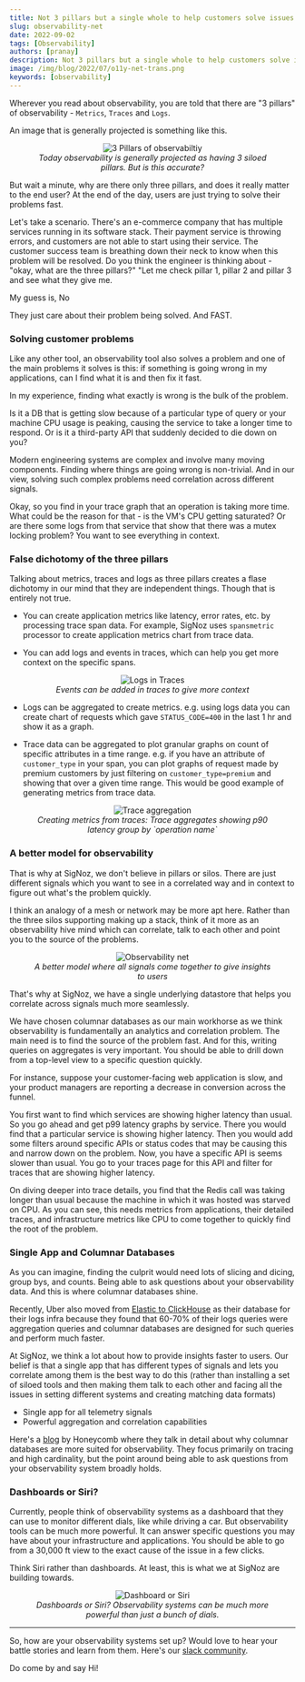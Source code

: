 ```yaml
---
title: Not 3 pillars but a single whole to help customers solve issues faster
slug: observability-net
date: 2022-09-02
tags: [Observability]
authors: [pranay]
description: Not 3 pillars but a single whole to help customers solve issues faster
image: /img/blog/2022/07/o11y-net-trans.png
keywords: [observability]
---
```


<head>
  <link rel="canonical" href="https://signoz.io/blog/observability-net/"/>
  <title>Not 3 pillars but a single whole to help customers solve issues faster</title>
</head>

Wherever you read about observability, you are told that there are "3 pillars" of observability - `Metrics`, `Traces` and `Logs`.

An image that is generally projected is something like this.

<figure data-zoomable align='center'>
    <img src="/img/blog/2022/09/3-pillars-new.webp" alt="3 Pillars of observabiltiy"/>
    <figcaption><i>Today observability is generally projected as having 3 siloed pillars. But is this accurate?</i></figcaption>
</figure>


But wait a minute, why are there only three pillars, and does it really matter to the end user? At the end of the day, users are just trying to solve their problems fast.

Let's take a scenario. There's an e-commerce company that has multiple services running in its software stack. Their payment service is throwing errors, and customers are not able to start using their service. The customer success team is breathing down their neck to know when this problem will be resolved. Do you think the engineer is thinking about - "okay, what are the three pillars?"  "Let me check pillar 1, pillar 2 and pillar 3 and see what they give me.

My guess is, No

They just care about their problem being solved. And FAST.

### Solving customer problems

Like any other tool, an observability tool also solves a problem and one of the main problems it solves is this: if something is going wrong in my applications, can I find what it is and then fix it fast.

In my experience, finding what exactly is wrong is the bulk of the problem.

Is it a DB that is getting slow because of a particular type of query or your machine CPU usage is peaking, causing the service to take a longer time to respond. Or is it a third-party API that suddenly decided to die down on you?

Modern engineering systems are complex and involve many moving components. Finding where things are going wrong is non-trivial.
And in our view, solving such complex problems need correlation across different signals.

Okay, so you find in your trace graph that an operation is taking more time. What could be the reason for that - is the VM's CPU getting saturated? Or are there some logs from that service that show that there was a mutex locking problem? You want to see everything in context.

### False dichotomy of the three pillars

Talking about metrics, traces and logs as three pillars creates a flase dichotomy in our mind that they are independent things. Though that is entirely not true.

- You can create application metrics like latency, error rates, etc. by processing trace span data. For example, SigNoz uses `spansmetric` processor to create application metrics chart from trace data.


- You can add logs and events in traces, which can help you get more context on the specific spans.

<figure data-zoomable align='center'>
    <img src="/img/blog/2022/08/logs_traces.webp" alt="Logs in Traces"/>
    <figcaption><i>Events can be added in traces to give more context</i></figcaption>
</figure>


- Logs can be aggregated to create metrics. e.g. using logs data you can create chart of requests which gave `STATUS_CODE=400` in the last 1 hr and show it as a graph. 



- Trace data can be aggregated to plot granular graphs on count of specific attributes in a time range. e.g. if you have an attribute of `customer_type` in your span, you can plot graphs of request made by premium customers by just filtering on `customer_type=premium` and showing that over a given time range. This would be good example of generating metrics from trace data.

<figure data-zoomable align='center'>
    <img src="/img/blog/2022/08/trace_aggregation.webp" alt="Trace aggregation"/>
    <figcaption><i>Creating metrics from traces: Trace aggregates showing p90 latency group by `operation name`</i></figcaption>
</figure>


### A better model for observability

That is why at SigNoz, we don't believe in pillars or silos. There are just different signals which you want to see in a correlated way and in context to figure out what's the problem quickly.

I think an analogy of a mesh or network may be more apt here. Rather than the three silos supporting making up a stack, think of it more as an observability hive mind which can correlate, talk to each other and point you to the source of the problems.

<figure data-zoomable align='center'>
    <img src="/img/blog/2022/07/o11y-net-trans.webp" alt="Observability net"/>
    <figcaption><i>A better model where all signals come together to give insights to users</i></figcaption>
</figure>

That's why at SigNoz, we have a single underlying datastore that helps you correlate across signals much more seamlessly.

We have chosen columnar databases as our main workhorse as we think observability is fundamentally an analytics and correlation problem. The main need is to find the source of the problem fast. And for this, writing queries on aggregates is very important.
You should be able to drill down from a top-level view to a specific question quickly.

For instance, suppose your customer-facing web application is slow, and your product managers are reporting a decrease in conversion across the funnel.

You first want to find which services are showing higher latency than usual. So you go ahead and get p99 latency graphs by service. There you would find that a particular service is showing higher latency. Then you would add some filters around specific APIs or status codes that may be causing this and narrow down on the problem. Now, you have a specific API is seems slower than usual. You go to your traces page for this API and filter for traces that are showing higher latency.

On diving deeper into trace details, you find that the Redis call was taking longer than usual because the machine in which it was hosted was starved on CPU. As you can see, this needs metrics from applications, their detailed traces, and infrastructure metrics like CPU to come together to quickly find the root of the problem.

### Single App and Columnar Databases

As you can imagine, finding the culprit would need lots of slicing and dicing, group bys, and counts. Being able to ask questions about your observability data. And this is where columnar databases shine.

Recently, Uber also moved from [Elastic to ClickHouse](https://eng.uber.com/logging/) as their database for their logs infra because they found that 60-70% of their logs queries were aggregation queries and columnar databases are designed for such queries and perform much faster.

At SigNoz, we think a lot about how to provide insights faster to users. Our belief is that a single app that has different types of signals and lets you correlate among them is the best way to do this (rather than installing a set of siloed tools and then making them talk to each other and facing all the issues in setting different systems and creating matching data formats)

- Single app for all telemetry signals
- Powerful aggregation and correlation capabilities

Here's a [blog](https://www.honeycomb.io/blog/why-observability-requires-distributed-column-store/) by Honeycomb where they talk in detail about why columnar databases are more suited for observability. They focus primarily on tracing and high cardinality, but the point around being able to ask questions from your observability system broadly holds.

### Dashboards or Siri?

Currently, people think of observability systems as a dashboard that they can use to monitor different dials, like while driving a car. But observability tools can be much more powerful. It can answer specific questions you may have about your infrastructure and applications. You should be able to go from a 30,000 ft view to the exact cause of the issue in a few clicks.

Think Siri rather than dashboards. At least, this is what we at SigNoz are building towards.

<figure data-zoomable align='center'>
    <img src="/img/blog/2022/09/unknown-questions.webp" alt="Dashboard or Siri"/>
    <figcaption><i>Dashboards or Siri? Observability systems can be much more powerful than just a bunch of dials.</i></figcaption>
</figure>

----

So, how are your observability systems set up? Would love to hear your battle stories and learn from them. Here's our [slack community](https://signoz.io/slack). 

Do come by and say Hi! 



